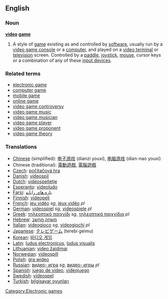 ==English==

===Noun===
'''[[video]] [[game]]'''
#A style of [[game]] existing as and controlled by [[software]], usually run by a [[video game console]] or a [[computer]], and played on a [[video terminal]] or [[television]] screen.  Controlled by a [[paddle]], [[joystick]], [[mouse]], cursor keys or a combination of any of these [[input devices]].

=== Related terms ===
*[[electronic game]]
*[[computer game]]
*[[mobile game]]
*[[online game]]
*[[video game controversy]]
*[[video game music]]
*[[video game musician]]
*[[video game player]]
*[[video game proponent]]
*[[video game theory]]

=== Translations ===
*[[Chinese]] (simplified): [[电子游戏]] (dianzi youxí), [[电脑游戏]] (dian-nao youxí)
*Chinese (traditional): [[電動遊戲]], [[電腦遊戲]]
*[[Czech]]: [[počítačová hra]]
*[[Danish]]: [[videospil]]
*[[Dutch]]: [[videospelletje]]
*[[Esperanto]]: [[videoludo]]
*[[Farsi]]: [[بازی‌های رایانه‌]]
*[[Finnish]]: [[videopeli]]
*[[French]]: [[jeu vidéo]] ''sg'', [[jeux vidéo]] ''pl''
*[[German]]: [[videospiel]] ''sg'', [[videospiele]] ''pl''
*[[Greek]]: [[τηλεοπτικό παιχνίδι]] ''sg'', [[τηλεοπτικά παιχνίδια]] ''pl''
*[[Hebrew]]: [[משחק מחשב]]
*[[Italian]]: [[videogioco]] ''sg'', [[videogiochi]] ''pl''
*[[Japanese]]: [[テレビゲーム]] (terebi geimu)
*[[Korean]]: [[비디오 게임]]
*[[Latin]]: [[ludus electronicus]], [[ludus visualis]]
*[[Lithuanian]]: [[video žaidimai]]
*[[Norwegian]]: [[videospill]]
*[[Polish]]: [[gra wideo]]
*[[Russian]]: [[видео- игра]] ''sg'', [[видео- игры]] ''pl''
*[[Spanish]]: [[juego de video]], [[videojuego]]
*[[Swedish]]: [[videospel]]
*[[Turkish]]: [[bilgisayar oyunları]]

[[Category:Electronic games]]